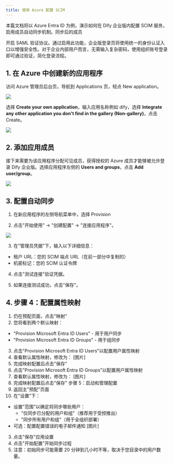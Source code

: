 ```yaml
---
title: 使用 Azure 配置 SCIM
---
```


本篇文档将以 Azure Entra ID 为例，演示如何在 Dify 企业版内配置 SCIM 服务，启用成员自动同步机制。同步后的成员

开启 SAML 验证协议。通过启用此功能，企业版登录页将使用统一的身份认证入口以增强安全性。对于企业内部用户而言，无需输入复杂密码，使用组织账号登录即可通过验证，简化登录流程。

## 1. 在 Azure 中创建新的应用程序

访问 Azure 管理员后台页，导航到 Applications 页，轻点 New application。

![](https://assets-docs.dify.ai/2024/11/4f52715ff661e6c9430af09b4b2a4736.png)

选择 **Create your own application**，输入应用名称例如 dify，选择 **Integrate any other application you don't find in the gallery (Non-gallery)**，点击 Create。

![](https://assets-docs.dify.ai/2024/11/b823ecfaa94d18ba0ac794cc0290dc7f.png)

## 2. 添加应用成员

接下来需要为该应用程序分配可见成员，获得授权的 Azure 成员才能够被允许登录 Dify 企业版。选择应用程序左侧的 **Users and groups**，点击 **Add user/group**。

![](https://assets-docs.dify.ai/2024/11/ed3c6f5de21c75e2261bf05d055ffb9e.png)

## 3. 配置自动同步

1. 在新应用程序的左侧导航菜单中，选择 Provision

2. 点击"开始使用" -> "创建配置" -> "连接应用程序"。

![](https://assets-docs.dify.ai/2024/11/7a5f653e751bf20c01c7eb53cc79ddde.png)

3. 在"管理员凭据"下，输入以下详细信息：
  - 租户 URL：您的 SCIM 端点 URL（在前一部分中复制的）
  - 机密标记：您的 SCIM 认证令牌

4. 点击"测试连接"验证凭据。

5. 如果连接测试成功，点击"保存"。

## 4. 步骤 4：配置属性映射
1. 仍在预配页面，点击"映射"
2. 您将看到两个默认映射：
  - "Provision Microsoft Entra ID Users" - 用于用户同步
  - "Provision Microsoft Entra ID Groups" - 用于组同步
3. 点击"Provision Microsoft Entra ID Users"以配置用户属性映射
4. 查看默认属性映射，修改为：
[图片]
5. 完成映射配置后点击"保存"
6. 点击"Provision Microsoft Entra ID Groups"以配置用户属性映射
7. 查看默认属性映射，修改为：
[图片]
8. 完成映射配置后点击"保存"
步骤 5：启动和管理配置
1. 返回主"预配"页面
2. 在"设置"下：
  - 设置"范围"以确定将同步哪些用户：
    - "仅同步已分配的用户和组"（推荐用于受控推出）
    - "同步所有用户和组"（用于全组织部署）
  - 可选：配置配置错误的电子邮件通知
[图片]
3. 点击"保存"应用设置
4. 点击"开始配置"开始同步过程
1. 注意：初始同步可能需要 20 分钟到几小时不等，取决于您目录中的用户数量。

